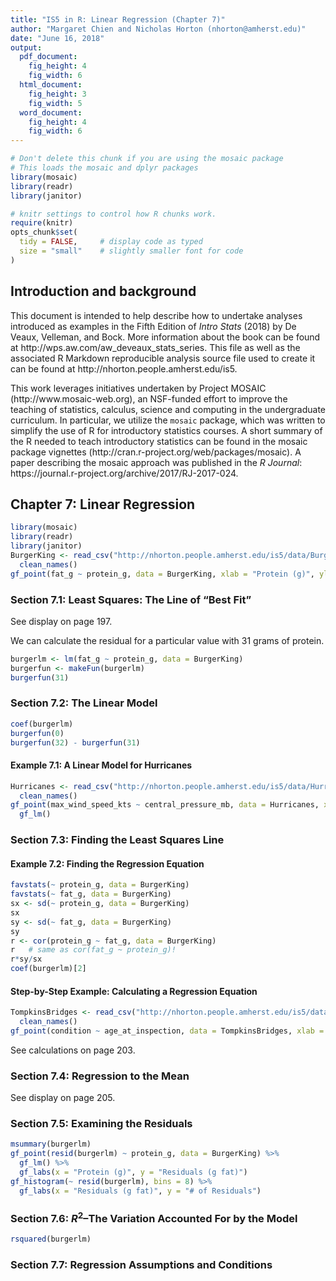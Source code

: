```yaml
---
title: "IS5 in R: Linear Regression (Chapter 7)"
author: "Margaret Chien and Nicholas Horton (nhorton@amherst.edu)"
date: "June 16, 2018"
output: 
  pdf_document:
    fig_height: 4
    fig_width: 6
  html_document:
    fig_height: 3
    fig_width: 5
  word_document:
    fig_height: 4
    fig_width: 6
---
```



```r
# Don't delete this chunk if you are using the mosaic package
# This loads the mosaic and dplyr packages
library(mosaic)
library(readr)
library(janitor)
```

```r
# knitr settings to control how R chunks work.
require(knitr)
opts_chunk$set(
  tidy = FALSE,     # display code as typed
  size = "small"    # slightly smaller font for code
)
```

## Introduction and background 

This document is intended to help describe how to undertake analyses introduced 
as examples in the Fifth Edition of *Intro Stats* (2018) by De Veaux, Velleman, and Bock.
More information about the book can be found at http://wps.aw.com/aw_deveaux_stats_series.  This
file as well as the associated R Markdown reproducible analysis source file used to create it can be found at http://nhorton.people.amherst.edu/is5.

This work leverages initiatives undertaken by Project MOSAIC (http://www.mosaic-web.org), an NSF-funded effort to improve the teaching of statistics, calculus, science and computing in the undergraduate curriculum. In particular, we utilize the `mosaic` package, which was written to simplify the use of R for introductory statistics courses. A short summary of the R needed to teach introductory statistics can be found in the mosaic package vignettes (http://cran.r-project.org/web/packages/mosaic).  A paper describing the mosaic approach was published in the *R Journal*: https://journal.r-project.org/archive/2017/RJ-2017-024.

## Chapter 7: Linear Regression

```r
library(mosaic)
library(readr)
library(janitor)
BurgerKing <- read_csv("http://nhorton.people.amherst.edu/is5/data/Burger_King_items.csv") %>%
  clean_names()
gf_point(fat_g ~ protein_g, data = BurgerKing, xlab = "Protein (g)", ylab = "Fat (g)")
```

### Section 7.1: Least Squares: The Line of "Best Fit"

See display on page 197.

We can calculate the residual for a particular value with 31 grams of protein.  

```r
burgerlm <- lm(fat_g ~ protein_g, data = BurgerKing)
burgerfun <- makeFun(burgerlm)
burgerfun(31)
```

### Section 7.2: The Linear Model

```r
coef(burgerlm)
burgerfun(0)
burgerfun(32) - burgerfun(31)
```

#### Example 7.1: A Linear Model for Hurricanes

```r
Hurricanes <- read_csv("http://nhorton.people.amherst.edu/is5/data/Hurricanes_2015.csv") %>%
  clean_names()
gf_point(max_wind_speed_kts ~ central_pressure_mb, data = Hurricanes, xlab = "Central Pressure (mb)", ylab = "Max Wind Speed (kts)") %>%
  gf_lm()
```

### Section 7.3: Finding the Least Squares Line

#### Example 7.2: Finding the Regression Equation

```r
favstats(~ protein_g, data = BurgerKing)
favstats(~ fat_g, data = BurgerKing)
sx <- sd(~ protein_g, data = BurgerKing)
sx
sy <- sd(~ fat_g, data = BurgerKing)
sy
r <- cor(protein_g ~ fat_g, data = BurgerKing)
r   # same as cor(fat_g ~ protein_g)!
r*sy/sx
coef(burgerlm)[2]
```

#### Step-by-Step Example: Calculating a Regression Equation

```r
TompkinsBridges <- read_csv("http://nhorton.people.amherst.edu/is5/data/Tompkins_county_bridges_2016.csv") %>%
  clean_names()
gf_point(condition ~ age_at_inspection, data = TompkinsBridges, xlab = "Age at Inspection", ylab = "Condition")
```

See calculations on page 203.

### Section 7.4: Regression to the Mean

See display on page 205.

### Section 7.5: Examining the Residuals

```r
msummary(burgerlm)
gf_point(resid(burgerlm) ~ protein_g, data = BurgerKing) %>%
  gf_lm() %>%
  gf_labs(x = "Protein (g)", y = "Residuals (g fat)")
gf_histogram(~ resid(burgerlm), bins = 8) %>%
  gf_labs(x = "Residuals (g fat)", y = "# of Residuals")
```

### Section 7.6: $R^2$--The Variation Accounted For by the Model

```r
rsquared(burgerlm)
```

### Section 7.7: Regression Assumptions and Conditions
